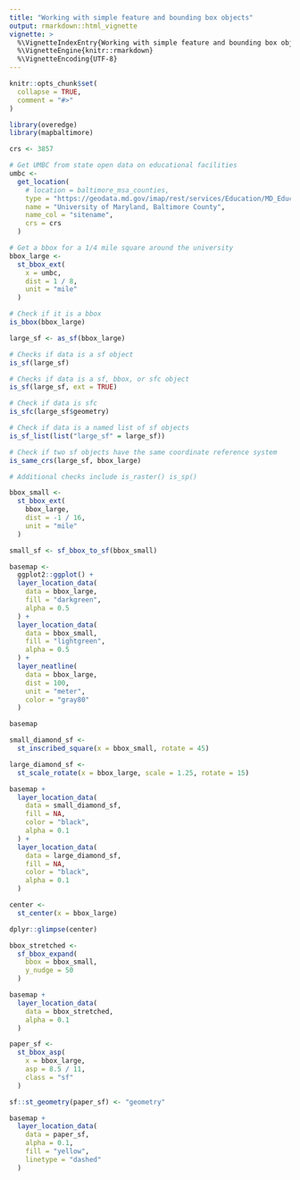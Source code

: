 ```yaml
---
title: "Working with simple feature and bounding box objects"
output: rmarkdown::html_vignette
vignette: >
  %\VignetteIndexEntry{Working with simple feature and bounding box objects}
  %\VignetteEngine{knitr::rmarkdown}
  %\VignetteEncoding{UTF-8}
---
```


```r
knitr::opts_chunk$set(
  collapse = TRUE,
  comment = "#>"
)
```

```r
library(overedge)
library(mapbaltimore)
```

```r
crs <- 3857

# Get UMBC from state open data on educational facilities
umbc <-
  get_location(
    # location = baltimore_msa_counties,
    type = "https://geodata.md.gov/imap/rest/services/Education/MD_EducationFacilities/FeatureServer/0",
    name = "University of Maryland, Baltimore County",
    name_col = "sitename",
    crs = crs
  )
```


```r
# Get a bbox for a 1/4 mile square around the university
bbox_large <-
  st_bbox_ext(
    x = umbc,
    dist = 1 / 8,
    unit = "mile"
  )

# Check if it is a bbox
is_bbox(bbox_large)

large_sf <- as_sf(bbox_large)

# Checks if data is a sf object
is_sf(large_sf)

# Checks if data is a sf, bbox, or sfc object
is_sf(large_sf, ext = TRUE)

# Check if data is sfc
is_sfc(large_sf$geometry)

# Check if data is a named list of sf objects
is_sf_list(list("large_sf" = large_sf))

# Check if two sf objects have the same coordinate reference system
is_same_crs(large_sf, bbox_large)

# Additional checks include is_raster() is_sp()
```


```r
bbox_small <-
  st_bbox_ext(
    bbox_large,
    dist = -1 / 16,
    unit = "mile"
  )

small_sf <- sf_bbox_to_sf(bbox_small)

basemap <-
  ggplot2::ggplot() +
  layer_location_data(
    data = bbox_large,
    fill = "darkgreen",
    alpha = 0.5
  ) +
  layer_location_data(
    data = bbox_small,
    fill = "lightgreen",
    alpha = 0.5
  ) +
  layer_neatline(
    data = bbox_large,
    dist = 100,
    unit = "meter",
    color = "gray80"
  )

basemap
```


```r
small_diamond_sf <-
  st_inscribed_square(x = bbox_small, rotate = 45)

large_diamond_sf <-
  st_scale_rotate(x = bbox_large, scale = 1.25, rotate = 15)

basemap +
  layer_location_data(
    data = small_diamond_sf,
    fill = NA,
    color = "black",
    alpha = 0.1
  ) +
  layer_location_data(
    data = large_diamond_sf,
    fill = NA,
    color = "black",
    alpha = 0.1
  )
```

```r
center <-
  st_center(x = bbox_large)

dplyr::glimpse(center)
```


```r
bbox_stretched <-
  sf_bbox_expand(
    bbox = bbox_small,
    y_nudge = 50
  )

basemap +
  layer_location_data(
    data = bbox_stretched,
    alpha = 0.1
  )

paper_sf <-
  st_bbox_asp(
    x = bbox_large,
    asp = 8.5 / 11,
    class = "sf"
  )

sf::st_geometry(paper_sf) <- "geometry"

basemap +
  layer_location_data(
    data = paper_sf,
    alpha = 0.1,
    fill = "yellow",
    linetype = "dashed"
  )
```
